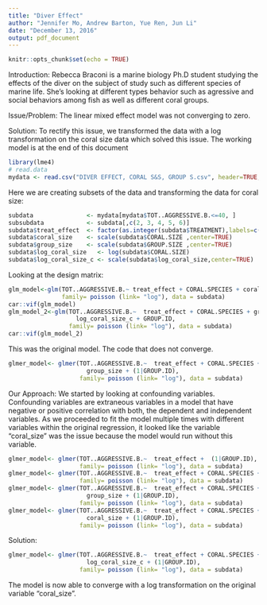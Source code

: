 ```yaml
---
title: "Diver Effect"
author: "Jennifer Mo, Andrew Barton, Yue Ren, Jun Li"
date: "December 13, 2016"
output: pdf_document
---
```


```r
knitr::opts_chunk$set(echo = TRUE)
```

Introduction: Rebecca Braconi is a marine biology Ph.D student studying the effects of the diver on the subject of study such as different species of marine life. She's looking at different types behavior such as agressive and social behaviors among fish as well as different coral groups. 

Issue/Problem: The linear mixed effect model was not converging to zero. 

Solution: To rectify this issue, we transformed the data with a log transformation on the coral size data which solved this issue. The working model is at the end of this document

```r
library(lme4)
# read.data
mydata <- read.csv("DIVER EFFECT, CORAL S&S, GROUP S.csv", header=TRUE, sep = ";")
```

Here we are creating subsets of the data and transforming the data for coral size: 

```r
subdata               <- mydata[mydata$TOT..AGGRESSIVE.B.<=40, ]
subsubdata            <- subdata[,c(2, 3, 4, 5, 6)]
subdata$treat_effect  <- factor(as.integer(subdata$TREATMENT),labels=c("B1","B2"))
subdata$coral_size    <- scale(subdata$CORAL.SIZE ,center=TRUE)
subdata$group_size    <- scale(subdata$GROUP.SIZE ,center=TRUE)
subdata$log_coral_size   <- log(subdata$CORAL.SIZE)
subdata$log_coral_size_c <- scale(subdata$log_coral_size,center=TRUE)

```

Looking at the design matrix:

```r
glm_model<-glm(TOT..AGGRESSIVE.B.~ treat_effect + CORAL.SPECIES + coral_size + group_size + GROUP.ID, 
               family= poisson (link= "log"), data = subdata)
car::vif(glm_model)
glm_model_2<-glm(TOT..AGGRESSIVE.B.~  treat_effect + CORAL.SPECIES + group_size + 
                   log_coral_size_c + GROUP.ID, 
                 family= poisson (link= "log"), data = subdata)
car::vif(glm_model_2)
```

This was the original model. The code that does not converge. 

```r
glmer_model<- glmer(TOT..AGGRESSIVE.B.~  treat_effect + CORAL.SPECIES + coral_size + 
                      group_size + (1|GROUP.ID), 
                    family= poisson (link= "log"), data = subdata)
```

Our Approach: We started by looking at confounding variables. Confounding variables are extraneous variables in a model that have negative or positive correlation with both, the dependent and independent variables. As we proceeded to fit the model multiple times with different variables within the original regression, it looked like the variable "coral_size" was the issue because the model would run without this variable. 

```r
glmer_model<- glmer(TOT..AGGRESSIVE.B.~  treat_effect +  (1|GROUP.ID), 
                    family= poisson (link= "log"), data = subdata)
glmer_model<- glmer(TOT..AGGRESSIVE.B.~  treat_effect + CORAL.SPECIES + (1|GROUP.ID), 
                    family= poisson (link= "log"), data = subdata)
glmer_model<- glmer(TOT..AGGRESSIVE.B.~  treat_effect + CORAL.SPECIES + 
                      group_size + (1|GROUP.ID), 
                    family= poisson (link= "log"), data = subdata)
glmer_model<- glmer(TOT..AGGRESSIVE.B.~  treat_effect + CORAL.SPECIES + group_size + 
                      coral_size + (1|GROUP.ID), 
                    family= poisson (link= "log"), data = subdata)
```

Solution: 
```r
glmer_model<- glmer(TOT..AGGRESSIVE.B.~  treat_effect + CORAL.SPECIES + group_size + 
                      log_coral_size_c + (1|GROUP.ID), 
                    family= poisson (link= "log"), data = subdata)
```

The model is now able to converge with a log transformation on the original variable "coral_size". 
